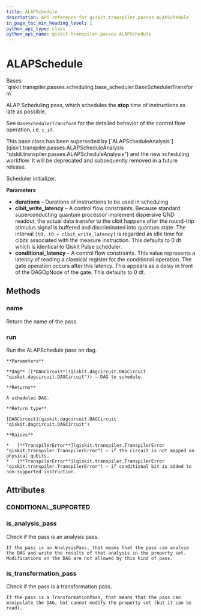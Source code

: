 ```yaml
---
title: ALAPSchedule
description: API reference for qiskit.transpiler.passes.ALAPSchedule
in_page_toc_min_heading_level: 1
python_api_type: class
python_api_name: qiskit.transpiler.passes.ALAPSchedule
---
```


# ALAPSchedule

<Class id="qiskit.transpiler.passes.ALAPSchedule" isDedicatedPage={true} github="https://github.com/qiskit/qiskit/tree/stable/0.23/qiskit/transpiler/passes/scheduling/alap.py" signature="ALAPSchedule(*args, **kwargs)" modifiers="class">
  Bases: `qiskit.transpiler.passes.scheduling.base_scheduler.BaseSchedulerTransform`

  ALAP Scheduling pass, which schedules the **stop** time of instructions as late as possible.

  See `BaseSchedulerTransform` for the detailed behavior of the control flow operation, i.e. `c_if`.

  <Admonition title="Note" type="note">
    This base class has been superseded by [`ALAPScheduleAnalysis`](qiskit.transpiler.passes.ALAPScheduleAnalysis "qiskit.transpiler.passes.ALAPScheduleAnalysis") and the new scheduling workflow. It will be deprecated and subsequently removed in a future release.
  </Admonition>

  Scheduler initializer.

  **Parameters**

  *   **durations** – Durations of instructions to be used in scheduling
  *   **clbit\_write\_latency** – A control flow constraints. Because standard superconducting quantum processor implement dispersive QND readout, the actual data transfer to the clbit happens after the round-trip stimulus signal is buffered and discriminated into quantum state. The interval `[t0, t0 + clbit_write_latency]` is regarded as idle time for clbits associated with the measure instruction. This defaults to 0 dt which is identical to Qiskit Pulse scheduler.
  *   **conditional\_latency** – A control flow constraints. This value represents a latency of reading a classical register for the conditional operation. The gate operation occurs after this latency. This appears as a delay in front of the DAGOpNode of the gate. This defaults to 0 dt.

  ## Methods

  <span id="qiskit-transpiler-passes-alapschedule-name" />

  ### name

  <Function id="qiskit.transpiler.passes.ALAPSchedule.name" signature="ALAPSchedule.name()">
    Return the name of the pass.
  </Function>

  <span id="qiskit-transpiler-passes-alapschedule-run" />

  ### run

  <Function id="qiskit.transpiler.passes.ALAPSchedule.run" signature="ALAPSchedule.run(dag)">
    Run the ALAPSchedule pass on dag.

    **Parameters**

    **dag** ([*DAGCircuit*](qiskit.dagcircuit.DAGCircuit "qiskit.dagcircuit.DAGCircuit")) – DAG to schedule.

    **Returns**

    A scheduled DAG.

    **Return type**

    [DAGCircuit](qiskit.dagcircuit.DAGCircuit "qiskit.dagcircuit.DAGCircuit")

    **Raises**

    *   [**TranspilerError**](qiskit.transpiler.TranspilerError "qiskit.transpiler.TranspilerError") – if the circuit is not mapped on physical qubits.
    *   [**TranspilerError**](qiskit.transpiler.TranspilerError "qiskit.transpiler.TranspilerError") – if conditional bit is added to non-supported instruction.
  </Function>

  ## Attributes

  ### CONDITIONAL\_SUPPORTED

  <Attribute id="qiskit.transpiler.passes.ALAPSchedule.CONDITIONAL_SUPPORTED" attributeValue="(<class 'qiskit.circuit.gate.Gate'>, <class 'qiskit.circuit.delay.Delay'>)" />

  ### is\_analysis\_pass

  <Attribute id="qiskit.transpiler.passes.ALAPSchedule.is_analysis_pass">
    Check if the pass is an analysis pass.

    If the pass is an AnalysisPass, that means that the pass can analyze the DAG and write the results of that analysis in the property set. Modifications on the DAG are not allowed by this kind of pass.
  </Attribute>

  ### is\_transformation\_pass

  <Attribute id="qiskit.transpiler.passes.ALAPSchedule.is_transformation_pass">
    Check if the pass is a transformation pass.

    If the pass is a TransformationPass, that means that the pass can manipulate the DAG, but cannot modify the property set (but it can be read).
  </Attribute>
</Class>

